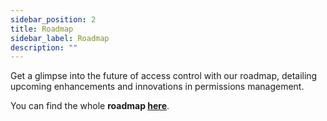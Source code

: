```yaml
---
sidebar_position: 2
title: Roadmap
sidebar_label: Roadmap
description: ""
---
```


Get a glimpse into the future of access control with our roadmap, detailing upcoming enhancements and innovations in
permissions management.

You can find the whole **roadmap [here](https://permitio.canny.io)**.
